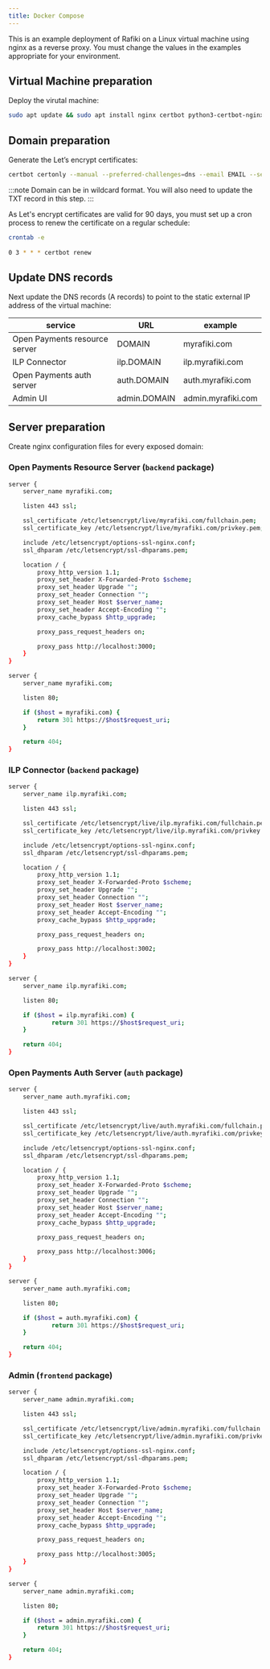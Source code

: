 ```yaml
---
title: Docker Compose
---
```


This is an example deployment of Rafiki on a Linux virtual machine using nginx as a reverse proxy. You must change the values in the examples appropriate for your environment.

## Virtual Machine preparation

Deploy the virutal machine:

```sh
sudo apt update && sudo apt install nginx certbot python3-certbot-nginx
```

## Domain preparation

Generate the Let’s encrypt certificates:

```sh
certbot certonly --manual --preferred-challenges=dns --email EMAIL --server https://acme-v02.api.letsencrypt.org/directory --agree-tos -d DOMAIN
```

:::note
Domain can be in wildcard format. You will also need to update the TXT record in this step.
:::

As Let's encrypt certificates are valid for 90 days, you must set up a cron process to renew the certificate on a regular schedule:

```sh
crontab -e
​
0 3 * * * certbot renew
```

## Update DNS records

Next update the DNS records (A records) to point to the static external IP address of the virtual machine:

| service                       | URL          | example            |
| ----------------------------- | ------------ | ------------------ |
| Open Payments resource server | DOMAIN       | myrafiki.com       |
| ILP Connector                 | ilp.DOMAIN   | ilp.myrafiki.com   |
| Open Payments auth server     | auth.DOMAIN  | auth.myrafiki.com  |
| Admin UI                      | admin.DOMAIN | admin.myrafiki.com |

## Server preparation

Create nginx configuration files for every exposed domain:

### Open Payments Resource Server (`backend` package)

```sh
server {
    server_name myrafiki.com;

    listen 443 ssl;

    ssl_certificate /etc/letsencrypt/live/myrafiki.com/fullchain.pem;
    ssl_certificate_key /etc/letsencrypt/live/myrafiki.com/privkey.pem;

    include /etc/letsencrypt/options-ssl-nginx.conf;
    ssl_dhparam /etc/letsencrypt/ssl-dhparams.pem;

    location / {
        proxy_http_version 1.1;
        proxy_set_header X-Forwarded-Proto $scheme;
        proxy_set_header Upgrade "";
        proxy_set_header Connection "";
        proxy_set_header Host $server_name;
        proxy_set_header Accept-Encoding "";
        proxy_cache_bypass $http_upgrade;

        proxy_pass_request_headers on;

        proxy_pass http://localhost:3000;
    }
}

server {
    server_name myrafiki.com;

    listen 80;

    if ($host = myrafiki.com) {
	    return 301 https://$host$request_uri;
    }

    return 404;
}
```

### ILP Connector (`backend` package)

```sh
server {
    server_name ilp.myrafiki.com;

    listen 443 ssl;

    ssl_certificate /etc/letsencrypt/live/ilp.myrafiki.com/fullchain.pem;
    ssl_certificate_key /etc/letsencrypt/live/ilp.myrafiki.com/privkey.pem;

    include /etc/letsencrypt/options-ssl-nginx.conf;
    ssl_dhparam /etc/letsencrypt/ssl-dhparams.pem;

    location / {
        proxy_http_version 1.1;
        proxy_set_header X-Forwarded-Proto $scheme;
        proxy_set_header Upgrade "";
        proxy_set_header Connection "";
        proxy_set_header Host $server_name;
        proxy_set_header Accept-Encoding "";
        proxy_cache_bypass $http_upgrade;

        proxy_pass_request_headers on;

        proxy_pass http://localhost:3002;
    }
}

server {
    server_name ilp.myrafiki.com;

    listen 80;

    if ($host = ilp.myrafiki.com) {
            return 301 https://$host$request_uri;
    }

    return 404;
}
```

### Open Payments Auth Server (`auth` package)

```sh
server {
    server_name auth.myrafiki.com;

    listen 443 ssl;

    ssl_certificate /etc/letsencrypt/live/auth.myrafiki.com/fullchain.pem;
    ssl_certificate_key /etc/letsencrypt/live/auth.myrafiki.com/privkey.pem;

    include /etc/letsencrypt/options-ssl-nginx.conf;
    ssl_dhparam /etc/letsencrypt/ssl-dhparams.pem;

    location / {
        proxy_http_version 1.1;
        proxy_set_header X-Forwarded-Proto $scheme;
        proxy_set_header Upgrade "";
        proxy_set_header Connection "";
        proxy_set_header Host $server_name;
        proxy_set_header Accept-Encoding "";
        proxy_cache_bypass $http_upgrade;

        proxy_pass_request_headers on;

        proxy_pass http://localhost:3006;
    }
}

server {
    server_name auth.myrafiki.com;

    listen 80;

    if ($host = auth.myrafiki.com) {
            return 301 https://$host$request_uri;
    }

    return 404;
}
```

### Admin (`frontend` package)

```sh
server {
    server_name admin.myrafiki.com;

    listen 443 ssl;

    ssl_certificate /etc/letsencrypt/live/admin.myrafiki.com/fullchain.pem;
    ssl_certificate_key /etc/letsencrypt/live/admin.myrafiki.com/privkey.pem;

    include /etc/letsencrypt/options-ssl-nginx.conf;
    ssl_dhparam /etc/letsencrypt/ssl-dhparams.pem;

    location / {
        proxy_http_version 1.1;
        proxy_set_header X-Forwarded-Proto $scheme;
        proxy_set_header Upgrade "";
        proxy_set_header Connection "";
        proxy_set_header Host $server_name;
        proxy_set_header Accept-Encoding "";
        proxy_cache_bypass $http_upgrade;

        proxy_pass_request_headers on;

        proxy_pass http://localhost:3005;
    }
}

server {
    server_name admin.myrafiki.com;

    listen 80;

    if ($host = admin.myrafiki.com) {
	    return 301 https://$host$request_uri;
    }

    return 404;
}
```
